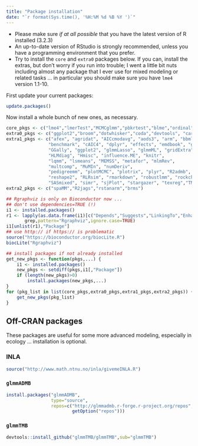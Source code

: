 ```yaml
---
title: "Package installation"
date: "`r format(Sys.time(), '%H:%M %d %B %Y ')`"
---
```


- Please make sure *if at all possible* that you have the latest version of R installed (3.2.3)
- An up-to-date version of RStudio is strongly recommended, unless you have a programming environment that you prefer.
- Try to install the `core` and `extra0` packages below. If you can, install the extras, but don't worry if you run into trouble; I went a little bit nuts including almost any package that I ever use for mixed modeling or related tasks ... in particular you should make sure you have `lme4` version 1.1-10.

First update your current packages:

```r
update.packages()
```

Now install a whole bunch of new ones, as necessary.

```r
core_pkgs <- c("lme4","lmerTest","MCMCglmm","pbkrtest","blme","ordinal")
extra0_pkgs <- c("ggplot2","broom","dotwhisker","coda","devtools", "car")
extra1_pkgs <- c("afex", "agridat", "AICcmodavg", "aods3", "arm", "bbmle",
                "benchmark", "cAIC4", "dplyr", "effects", "emdbook", "gamm4",
                "GGally", "ggplot2", "glmmLasso", "glmmML", "gridExtra", "hglm",
                "HLMdiag", "Hmisc", "influence.ME", "knitr", 
                "lqmm", "lsmeans", "MEMSS", "metafor", "mlmRev",
                "multcomp", "MuMIn", "numDeriv",
                "pedigreemm", "plotMCMC", "plotrix", "plyr", "R2admb",
                "reshape2", "RLRsim", "rmarkdown", "robustlmm", "rockchalk",
                "SASmixed", "simr", "sjPlot", "stargazer", "texreg","TMB")
extra2_pkgs <- c("spaMM","R2jags","rstanarm","brms")
```

```r
## Rgraphviz is only on Bioconductor now ...
## don't use dependencies=TRUE (!)
i1 <- installed.packages()
r1 <- lapply(as.data.frame(i1)[c("Depends","Suggests","LinkingTo","Enhances")],
       grep,pattern="Rgraphviz",ignore.case=TRUE)
i1[unlist(r1),"Package"]
## use http:// if https:// is problematic
source("https://bioconductor.org/biocLite.R")
biocLite("Rgraphviz")
```

```r
## install packages if not already installed
get_new_pkgs <- function(pkgs,...) {
    i1 <- installed.packages()
    new_pkgs <- setdiff(pkgs,i1[,"Package"])
    if (length(new_pkgs)>0)
        install.packages(new_pkgs,...)
}
for (pkg_list in list(core_pkgs,extra0_pkgs,extra1_pkgs,extra2_pkgs)) {
    get_new_pkgs(pkg_list)
}
```

## Off-CRAN packages

These packages are useful for some more advanced modeling, especially in ecology ... installation is optional.

### INLA

```r
source("http://www.math.ntnu.no/inla/givemeINLA.R")
```

### `glmmADMB`

```r
install.packages("glmmADMB",
                 type="source",
                 repos=c("http://glmmadmb.r-forge.r-project.org/repos",
                         getOption("repos")))
```

### `glmmTMB`

```r
devtools::install_github("glmmTMB/glmmTMB",sub="glmmTMB")
```

